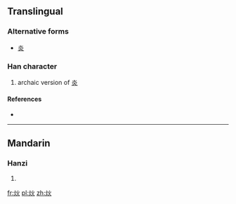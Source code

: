 ==Translingual==

===Alternative forms===
* [[炎]]

===Han character===
{{Han char|rn=86|rad=火|as=04|sn=8|four=|canj=火火 (FF), X火火 (XFF)|ids=⿰[[火]]火}}

# archaic version of [[炎]]

====References====
* {{Han ref|kx=0667.140|dkj=18911|dj=1076.220|hdz=32193.050|uh=708F|ud=28815}}

----

==Mandarin==

===Hanzi===
{{cmn-hanzi|pin=[[kài]] ([[kai4]]), [[yán]] ([[yan2]])|wg=k'ai<sup>4</sup>, yen<sup>2</sup>}}

# {{defn|lang=cmn|sort=火04}}

[[fr:炏]]
[[pl:炏]]
[[zh:炏]]